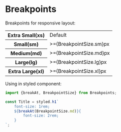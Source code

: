 
<Meta title="Styles/Breakpoints" />

# Breakpoints

Breakpoints for responsive layout:

<table>
  <tr>
    <th>Extra Small(xs)</th>
    <td>Default</td>
  </tr>
  <tr>
    <th>Small(sm)</th>
    <td>>={BreakpointSize.sm}px</td>
  </tr>
  <tr>
    <th>Medium(md)</th>
    <td>>={BreakpointSize.md}px</td>
  </tr>
  <tr>
    <th>Large(lg)</th>
    <td>>={BreakpointSize.lg}px</td>
  </tr>
  <tr>
    <th>Extra Large(xl)</th>
    <td>>={BreakpointSize.xl}px</td>
  </tr>
</table>

Using in styled component:

```js
import {breakAt, BreakpointSize} from Breakpoints;

const Title = styled.h1`
    font-size: 1rem;
    ${breakAt(BreakpointSize.md)}{
        font-size: 2rem;
    }
`;
```
